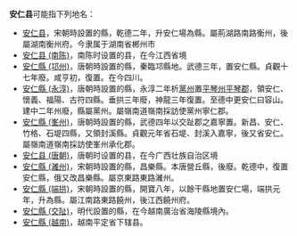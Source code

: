 '''安仁县'''可能指下列地名：

* [[安仁县|安仁县]]，宋朝時設置的縣，乾德二年，升安仁場為縣。屬荊湖路南路衡州，後屬湖南衡州府。今隶属于湖南省郴州市
* [[安仁县_(南陈)|安仁县 (南陈)]]，南陈时设置的县，在今江西省境
* [[安仁縣_(邛州)|安仁縣 (邛州)]]，唐朝時設置的縣，秦臨邛縣地。武德三年，置安仁縣。貞觀十七年廢。咸亨初，復置。在今四川。
* [[安仁縣_(永淳)|安仁縣 (永淳)]]，唐朝時設置的縣，永淳二年析[[黨州|黨州]]置[[平琴州|平琴州]][[平琴郡|平琴郡]]，領安仁、懷義、福陽、古符四縣。垂拱三年廢，神龍三年復置。至德中更安仁曰容山。建中二年州廢，縣屬黨州。屬嶺南道嶺南採訪使黨州寧仁郡。
* [[安仁縣_(峯州)|安仁縣 (峯州)]]，唐朝時設置的縣，武德四年以交趾郡之嘉寧置。新昌、安仁、竹格、石堤四縣，又領封溪縣。貞觀元年省石堤、封溪入嘉寧，後又省安仁。屬嶺南道嶺南採訪使峯州承化郡。
* [[安仁县_(唐朝)|安仁县 (唐朝)]]，唐朝时设置的县，在今广西壮族自治区境
* [[安仁縣_(濰州)|安仁縣 (濰州)]]，宋朝時設置的縣，昌樂縣。本唐營丘縣，後廢。乾德中，復置安仁縣，俄又改昌樂縣。屬京東路東路濰州。
* [[安仁縣_(端拱)|安仁縣 (端拱)]]，宋朝時設置的縣，開寶八年，以餘干縣地置安仁場，端拱元年，升為縣。屬江南路東路饒州，後江西饒州府。
* [[安仁縣_(交阯)|安仁縣 (交阯)]]，明代設置的縣，在今越南廣治省海陵縣境內。
* [[安仁縣_(越南)|安仁縣 (越南)]]，越南平定省下辖县。
{{Disambig|A|Cat=三字亚洲县名消歧义}}